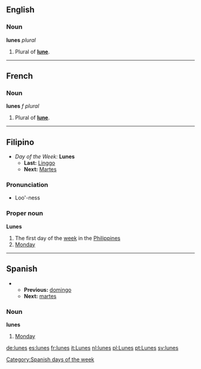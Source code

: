 ==English==
===Noun===
'''lunes''' ''plural''

#Plural of '''[[lune]]'''.

----
==French==
===Noun===
'''lunes''' ''f plural''

#Plural of '''[[lune]]'''.

----
==Filipino==
*''Day of the Week:'' '''Lunes'''
**'''Last:''' [[Linggo]]
**'''Next:''' [[Martes]]

===Pronunciation===
*Loo'-ness

===Proper noun===
'''Lunes'''
#The first day of the [[week]] in the [[Philippines]]
#[[Monday]]

----
==Spanish==
**'''Previous:''' [[domingo]]
**'''Next:''' [[martes]]

===Noun===
'''lunes'''

#[[Monday]]

[[Category:Spanish days of the week]]

[[de:lunes]]
[[es:lunes]]
[[fr:lunes]]
[[it:Lunes]]
[[nl:lunes]]
[[pl:Lunes]]
[[pt:Lunes]]
[[sv:lunes]]